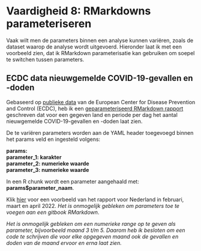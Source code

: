 # Vaardigheid 8: RMarkdowns parameteriseren

Vaak wilt men de parameters binnen een analyse kunnen variëren, zoals de dataset waarop de analyse wordt uitgevoerd. Hieronder laat ik met een voorbeeld zien, dat ik RMarkdown parameterisatie kan gebruiken om soepel te switchen tussen parameters.

## ECDC data nieuwgemelde COVID-19-gevallen en -doden

Gebaseerd op [publieke data](https://www.ecdc.europa.eu/en/publications-data/data-daily-new-cases-covid-19-eueea-country) van de European Center for Disease Prevention and Control (ECDC), heb ik een [geparameteriseerd RMarkdown rapport](https://github.com/stephaniedewit/stephaniedewit.github.io/blob/main/parameterized_Rmd_COVID.Rmd) geschreven dat voor een gegeven land en periode per dag het aantal nieuwgemelde COVID-19-gevallen en -doden laat zien. 

De te variëren parameters worden aan de YAML header toegevoegd binnen het params veld en ingesteld volgens:

__params:__<br>
    __parameter_1: karakter__<br>
    __parameter_2: numerieke waarde__<br>
    __parameter_3: numerieke waarde__<br>

In een R chunk wordt een parameter aangehaald met: __params$parameter_naam__. 

Klik [hier](https://github.com/stephaniedewit/stephaniedewit.github.io/blob/main/parameterized_Rmd_COVID.pdf) voor een voorbeeld van het rapport voor Nederland in februari, maart en april 2022. _Het is onmogelijk gebleken om parameters toe te voegen aan een gitbook RMarkdown_.

_Het is onmogelijk gebleken om een numerieke range op te geven als parameter, bijvoorbeeld maand 3 t/m 5. Daarom heb ik besloten om een code te schrijven die voor elke opgegeven maand ook de gevallen en doden van de maand ervoor en erna laat zien._
